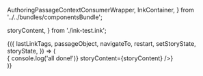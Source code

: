 
  AuthoringPassageContextConsumerWrapper,
  InkContainer,
} from '../../bundles/componentsBundle';

  storyContent,
} from './ink-test.ink';

<AuthoringPassageContextConsumerWrapper>
{({
  lastLinkTags,
  passageObject,
  navigateTo,
  restart,
  setStoryState,
  storyState,
}) => (
<div>
  {<InkContainer
    doneCallback={() => console.log('all done!')}
    storyContent={storyContent}
  />}
</div>
)}
</AuthoringPassageContextConsumerWrapper>
